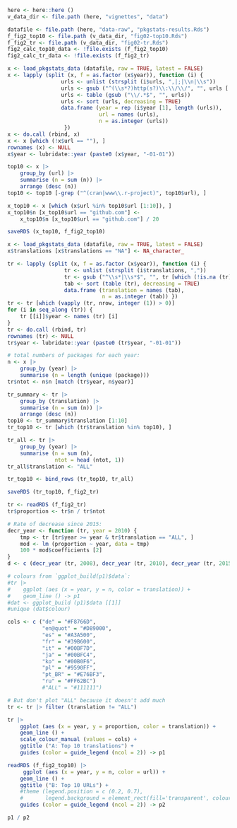 
```r
here <- here::here ()
v_data_dir <- file.path (here, "vignettes", "data")

datafile <- file.path (here, "data-raw", "pkgstats-results.Rds")
f_fig2_top10 <- file.path (v_data_dir, "fig02-top10.Rds")
f_fig2_tr <- file.path (v_data_dir, "fig02-tr.Rds")
fig2_calc_top10_data <- !file.exists (f_fig2_top10)
fig2_calc_tr_data <- !file.exists (f_fig2_tr)

```

```r
x <- load_pkgstats_data (datafile, raw = TRUE, latest = FALSE)
x <- lapply (split (x, f = as.factor (x$year)), function (i) {
                 urls <- unlist (strsplit (i$urls, ",|;|\\n|\\s"))
                 urls <- gsub ("^(\\s*?)http(s?)\\:\\/\\/", "", urls [!is.na (urls)])
                 urls <- table (gsub ("\\/.*$", "", urls))
                 urls <- sort (urls, decreasing = TRUE)
                 data.frame (year = rep (i$year [1], length (urls)),
                             url = names (urls),
                             n = as.integer (urls))
                  })
x <- do.call (rbind, x)
x <- x [which (!x$url == ""), ]
rownames (x) <- NULL
x$year <- lubridate::year (paste0 (x$year, "-01-01"))

top10 <- x |>
    group_by (url) |>
    summarise (n = sum (n)) |>
    arrange (desc (n))
top10 <- top10 [-grep ("^(cran|www\\.r-project)", top10$url), ]

x_top10 <- x [which (x$url %in% top10$url [1:10]), ]
x_top10$n [x_top10$url == "github.com"] <-
    x_top10$n [x_top10$url == "github.com"] / 20

saveRDS (x_top10, f_fig2_top10)
```

```r
x <- load_pkgstats_data (datafile, raw = TRUE, latest = FALSE)
x$translations [x$translations == "NA"] <- NA_character_

tr <- lapply (split (x, f = as.factor (x$year)), function (i) {
                  tr <- unlist (strsplit (i$translations, ","))
                  tr <- gsub ("^\\s*|\\s*$", "", tr [which (!is.na (tr))])
                  tab <- sort (table (tr), decreasing = TRUE)
                  data.frame (translation = names (tab),
                              n = as.integer (tab)) })
tr <- tr [which (vapply (tr, nrow, integer (1)) > 0)]
for (i in seq_along (tr)) {
    tr [[i]]$year <- names (tr) [i]
}
tr <- do.call (rbind, tr)
rownames (tr) <- NULL
tr$year <- lubridate::year (paste0 (tr$year, "-01-01"))

# total numbers of packages for each year:
n <- x |>
    group_by (year) |>
    summarise (n = length (unique (package)))
tr$ntot <- n$n [match (tr$year, n$year)]

tr_summary <- tr |>
    group_by (translation) |>
    summarise (n = sum (n)) |>
    arrange (desc (n))
top10 <- tr_summary$translation [1:10]
tr_top10 <- tr [which (tr$translation %in% top10), ]

tr_all <- tr |>
    group_by (year) |>
    summarise (n = sum (n),
               ntot = head (ntot, 1))
tr_all$translation <- "ALL"

tr_top10 <- bind_rows (tr_top10, tr_all)

saveRDS (tr_top10, f_fig2_tr)
```




```r

tr <- readRDS (f_fig2_tr)
tr$proportion <- tr$n / tr$ntot

# Rate of decrease since 2015:
decr_year <- function (tr, year = 2010) {
    tmp <- tr [tr$year >= year & tr$translation == "ALL", ]
    mod <- lm (proportion ~ year, data = tmp)
    100 * mod$coefficients [2]
}
d <- c (decr_year (tr, 2008), decr_year (tr, 2010), decr_year (tr, 2015))

# colours from `ggplot_build(p1)$data`:
#tr |>
#    ggplot (aes (x = year, y = n, color = translation)) +
#    geom_line () -> p1
#dat <- ggplot_build (p1)$data [[1]]
#unique (dat$colour)

cols <- c ("de" = "#F8766D",
           "en@quot" = "#D89000",
           "es" = "#A3A500",
           "fr" = "#39B600",
           "it" = "#00BF7D",
           "ja" = "#00BFC4",
           "ko" = "#00B0F6",
           "pl" = "#9590FF",
           "pt_BR" = "#E76BF3",
           "ru" = "#FF62BC")
           #"ALL" = "#111111")

# But don't plot "ALL" because it doesn't add much
tr <- tr |> filter (translation != "ALL")

tr |>
    ggplot (aes (x = year, y = proportion, color = translation)) +
    geom_line () +
    scale_colour_manual (values = cols) +
    ggtitle ("A: Top 10 translations") +
    guides (color = guide_legend (ncol = 2)) -> p1

readRDS (f_fig2_top10) |>
     ggplot (aes (x = year, y = n, color = url)) +
    geom_line () +
    ggtitle ("B: Top 10 URLs") +
    #theme (legend.position = c (0.2, 0.7),
    #       legend.background = element_rect(fill='transparent', colour='transparent')) +
    guides (color = guide_legend (ncol = 2)) -> p2

p1 / p2
```
